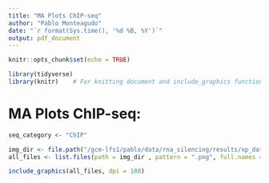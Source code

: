 ```yaml
---
title: "MA Plots ChIP-seq"
author: "Pablo Monteagudo"
date: "`r format(Sys.time(), '%d %B, %Y')`"
output: pdf_document
---
```


```r
knitr::opts_chunk$set(echo = TRUE)

library(tidyverse)
library(knitr)    # For knitting document and include_graphics function
```

\newpage

# MA Plots ChIP-seq:

```r
seq_category <- "ChIP"

img_dir <- file.path("/gcm-lfs1/pablo/data/rna_silencing/results/xp_data", seq_category, "MA")
all_files <- list.files(path = img_dir , pattern = ".png", full.names = TRUE, recursive = TRUE)
```


```r
include_graphics(all_files, dpi = 180)
```
